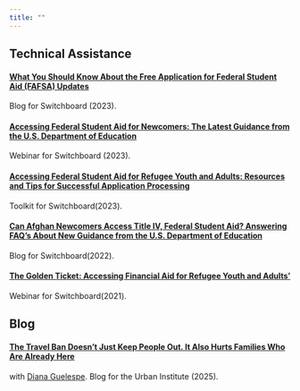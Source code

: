 ```yaml
---
title: ""
---
```


## Technical Assistance

#### [**What You Should Know About the Free Application for Federal Student Aid (FAFSA) Updates**](https://www.switchboardta.org/blog/what-you-should-know-about-the-free-application-for-federal-student-aid-fafsa-updates-2/)

Blog for Switchboard (2023).

#### [**Accessing Federal Student Aid for Newcomers: The Latest Guidance from the U.S. Department of Education**](https://www.switchboardta.org/resource/accessing-federal-student-aid-for-newcomer-youth-and-adults-the-latest-guidance-from-the-u-s-department-of-education/)

Webinar for Switchboard (2023).

#### [**Accessing Federal Student Aid for Refugee Youth and Adults: Resources and Tips for Successful Application Processing**](https://www.switchboardta.org/resource/accessing-federal-student-aid-for-refugee-youth-and-adults-resources-and-tips-for-successful-application-processing/) 

Toolkit for Switchboard(2023).

#### [**Can Afghan Newcomers Access Title IV, Federal Student Aid? Answering FAQ’s About New Guidance from the U.S. Department of Education**](https://www.switchboardta.org/blog/elementor-21878/) 

Blog for Switchboard(2022).

#### [**The Golden Ticket: Accessing Financial Aid for Refugee Youth and Adults’**](https://www.switchboardta.org/resource/the-golden-ticket-accessing-financial-aid-for-refugee-youth-and-adults/) 

Webinar for Switchboard(2021).

## Blog

#### [**The Travel Ban Doesn’t Just Keep People Out. It Also Hurts Families Who Are Already Here**](https://www.urban.org/urban-wire/travel-ban-doesnt-just-keep-people-out-it-also-hurts-families-who-are-already-here)

with [Diana Guelespe](https://www.urban.org/author/diana-guelespe). Blog for the Urban Institute (2025).
